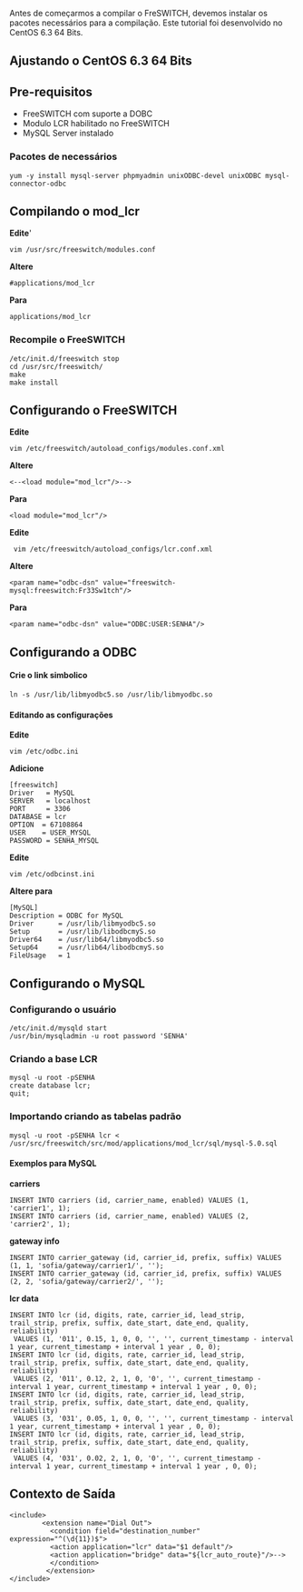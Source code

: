 Antes de começarmos a compilar o FreSWITCH, devemos instalar os pacotes necessários para a compilação. Este tutorial foi desenvolvido no CentOS 6.3 64 Bits.
== Ajustando o CentOS 6.3 64 Bits ==
== Pre-requisitos ==
* FreeSWITCH com suporte a DOBC
* Modulo LCR habilitado no FreeSWITCH
* MySQL Server instalado

=== Pacotes de necessários ===
<pre>
yum -y install mysql-server phpmyadmin unixODBC-devel unixODBC mysql-connector-odbc
</pre>

== Compilando o mod_lcr ==

'''Edite''''
<pre>vim /usr/src/freeswitch/modules.conf</pre>
'''Altere''' <pre>#applications/mod_lcr</pre>
'''Para'''<pre>applications/mod_lcr</pre>

=== Recompile o FreeSWITCH ===

<pre>/etc/init.d/freeswitch stop
cd /usr/src/freeswitch/
make
make install
</pre>
== Configurando o FreeSWITCH ==

'''Edite''' <pre>vim /etc/freeswitch/autoload_configs/modules.conf.xml</pre>
'''Altere''' <pre><--<load module="mod_lcr"/>--></pre>
'''Para'''<pre><load module="mod_lcr"/></pre>

'''Edite'''<pre> vim /etc/freeswitch/autoload_configs/lcr.conf.xml</pre>
'''Altere''' <pre><param name="odbc-dsn" value="freeswitch-mysql:freeswitch:Fr33Sw1tch"/></pre>
'''Para'''<pre><param name="odbc-dsn" value="ODBC:USER:SENHA"/></pre>

== Configurando a ODBC ==

==== Crie o link simbolico ====

<pre>ln -s /usr/lib/libmyodbc5.so /usr/lib/libmyodbc.so</pre>

==== Editando as configurações====

'''Edite'''<pre>vim /etc/odbc.ini</pre>
'''Adicione'''
<pre>
[freeswitch]
Driver   = MySQL
SERVER   = localhost
PORT     = 3306
DATABASE = lcr
OPTION  = 67108864
USER    = USER_MYSQL
PASSWORD = SENHA_MYSQL
</pre>

'''Edite'''<pre>vim /etc/odbcinst.ini</pre>
'''Altere para'''
<pre>
[MySQL]
Description	= ODBC for MySQL
Driver		= /usr/lib/libmyodbc5.so
Setup		= /usr/lib/libodbcmyS.so
Driver64	= /usr/lib64/libmyodbc5.so
Setup64		= /usr/lib64/libodbcmyS.so
FileUsage	= 1
</pre>

== Configurando o MySQL ==

=== Configurando o usuário ===
<pre>
/etc/init.d/mysqld start
/usr/bin/mysqladmin -u root password 'SENHA'
</pre>

=== Criando a base LCR ===

<pre>
mysql -u root -pSENHA
create database lcr;
quit;
</pre>

=== Importando criando as tabelas padrão ===
<pre>
mysql -u root -pSENHA lcr < /usr/src/freeswitch/src/mod/applications/mod_lcr/sql/mysql-5.0.sql
</pre>

==== Exemplos para MySQL ====


'''carriers'''
<pre>
INSERT INTO carriers (id, carrier_name, enabled) VALUES (1, 'carrier1', 1);
INSERT INTO carriers (id, carrier_name, enabled) VALUES (2, 'carrier2', 1);
</pre>
'''gateway info'''
<pre>
INSERT INTO carrier_gateway (id, carrier_id, prefix, suffix) VALUES (1, 1, 'sofia/gateway/carrier1/', '');
INSERT INTO carrier_gateway (id, carrier_id, prefix, suffix) VALUES (2, 2, 'sofia/gateway/carrier2/', '');
</pre>
'''lcr data'''
<pre>
INSERT INTO lcr (id, digits, rate, carrier_id, lead_strip, trail_strip, prefix, suffix, date_start, date_end, quality, reliability)
 VALUES (1, '011', 0.15, 1, 0, 0, '', '', current_timestamp - interval 1 year, current_timestamp + interval 1 year , 0, 0);
INSERT INTO lcr (id, digits, rate, carrier_id, lead_strip, trail_strip, prefix, suffix, date_start, date_end, quality, reliability)
 VALUES (2, '011', 0.12, 2, 1, 0, '0', '', current_timestamp - interval 1 year, current_timestamp + interval 1 year , 0, 0);
INSERT INTO lcr (id, digits, rate, carrier_id, lead_strip, trail_strip, prefix, suffix, date_start, date_end, quality, reliability)
 VALUES (3, '031', 0.05, 1, 0, 0, '', '', current_timestamp - interval 1 year, current_timestamp + interval 1 year , 0, 0);
INSERT INTO lcr (id, digits, rate, carrier_id, lead_strip, trail_strip, prefix, suffix, date_start, date_end, quality, reliability)
 VALUES (4, '031', 0.02, 2, 1, 0, '0', '', current_timestamp - interval 1 year, current_timestamp + interval 1 year , 0, 0);
</pre>
== Contexto de Saída ==
<pre>
<include>
        <extension name="Dial Out">
          <condition field="destination_number" expression="^(\d{11})$">
          <action application="lcr" data="$1 default"/>
          <action application="bridge" data="${lcr_auto_route}"/>-->
          </condition>
         </extension>
</include>

</pre>